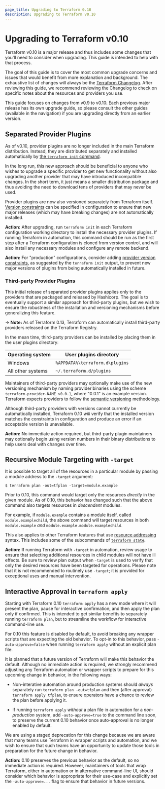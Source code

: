 ```yaml
---
page_title: Upgrading to Terraform 0.10
description: Upgrading to Terraform v0.10
---
```


# Upgrading to Terraform v0.10

Terraform v0.10 is a major release and thus includes some changes that
you'll need to consider when upgrading. This guide is intended to help with
that process.

The goal of this guide is to cover the most common upgrade concerns and
issues that would benefit from more explanation and background. The exhaustive
list of changes will always be the
[Terraform Changelog](https://github.com/hashicorp/terraform/blob/main/CHANGELOG.md).
After reviewing this guide, we recommend reviewing the Changelog to check on
specific notes about the resources and providers you use.

This guide focuses on changes from v0.9 to v0.10. Each previous major release
has its own upgrade guide, so please consult the other guides (available
in the navigation) if you are upgrading directly from an earlier version.

## Separated Provider Plugins

As of v0.10, provider plugins are no longer included in the main Terraform
distribution. Instead, they are distributed separately and installed
automatically by
[the `terraform init` command](/cli/commands/init).

In the long run, this new approach should be beneficial to anyone who wishes
to upgrade a specific provider to get new functionality without also
upgrading another provider that may have introduced incompatible changes.
In the short term, it just means a smaller distribution package and thus
avoiding the need to download tens of providers that may never be used.

Provider plugins are now also versioned separately from Terraform itself.
[Version constraints](/language/providers/configuration#provider-versions)
can be specified in configuration to ensure that new major releases
(which may have breaking changes) are not automatically installed.

**Action:** After upgrading, run `terraform init` in each Terraform
configuration working directory to install the necessary provider plugins.
If running Terraform in automation, this command should be run as the first
step after a Terraform configuration is cloned from version control, and
will also install any necessary modules and configure any remote backend.

**Action:** For "production" configurations, consider adding
[provider version constraints](/language/providers/configuration#provider-versions),
as suggested by the `terraform init` output, to prevent new major versions
of plugins from being automatically installed in future.

### Third-party Provider Plugins

This initial release of separated provider plugins applies only to the
providers that are packaged and released by Hashicorp. The goal is to
eventually support a similar approach for third-party plugins, but we wish
to ensure the robustness of the installation and versioning mechanisms before
generalizing this feature.

-> **Note:** As of Terraform 0.13, Terraform can automatically install
third-party providers released on the Terraform Registry.

In the mean time, third-party providers can be installed by placing them in the
user plugins directory:

| Operating system  | User plugins directory          |
| ----------------- | ------------------------------- |
| Windows           | `%APPDATA%\terraform.d\plugins` |
| All other systems | `~/.terraform.d/plugins`        |

Maintainers of third-party providers may optionally
make use of the new versioning mechanism by naming provider binaries
using the scheme `terraform-provider-NAME_v0.0.1`, where "0.0.1" is an
example version. Terraform expects providers to follow the
[semantic versioning](http://semver.org/) methodology.

Although third-party providers with versions cannot currently be automatically
installed, Terraform 0.10 _will_ verify that the installed version matches the
constraints in configuration and produce an error if an acceptable version
is unavailable.

**Action:** No immediate action required, but third-party plugin maintainers
may optionally begin using version numbers in their binary distributions to
help users deal with changes over time.

## Recursive Module Targeting with `-target`

It is possible to target all of the resources in a particular module by passing
a module address to the `-target` argument:

```
$ terraform plan -out=tfplan -target=module.example
```

Prior to 0.10, this command would target only the resources _directly_ in
the given module. As of 0.10, this behavior has changed such that the above
command also targets resources in _descendent_ modules.

For example, if `module.example` contains a module itself, called
`module.examplechild`, the above command will target resources in both
`module.example` _and_ `module.example.module.examplechild`.

This also applies to other Terraform features that use
[resource addressing](/cli/state/resource-addressing) syntax.
This includes some of the subcommands of
[`terraform state`](/cli/commands/state).

**Action:** If running Terraform with `-target` in automation, review usage
to ensure that selecting additional resources in child modules will not have
ill effects. Be sure to review plan output when `-target` is used to verify
that only the desired resources have been targeted for operations. Please
note that it is not recommended to routinely use `-target`; it is provided for
exceptional uses and manual intervention.

## Interactive Approval in `terraform apply`

Starting with Terraform 0.10 `terraform apply` has a new mode where it will
present the plan, pause for interactive confirmation, and then apply the
plan only if confirmed. This is intended to get similar benefits to separately
running `terraform plan`, but to streamline the workflow for interactive
command-line use.

For 0.10 this feature is disabled by default, to avoid breaking any wrapper
scripts that are expecting the old behavior. To opt-in to this behavior,
pass `-auto-approve=false` when running `terraform apply` without an explicit
plan file.

It is planned that a future version of Terraform will make this behavior the
default. Although no immediate action is required, we strongly recommend
adjusting any Terraform automation or wrapper scripts to prepare for this
upcoming change in behavior, in the following ways:

* Non-interative automation around production systems should _always_
  separately run `terraform plan -out=tfplan` and then (after approval)
  `terraform apply tfplan`, to ensure operators have a chance to review
  the plan before applying it.

* If running `terraform apply` _without_ a plan file in automation for
  a _non-production_ system, add `-auto-approve=true` to the command line
  soon, to preserve the current 0.10 behavior once auto-approval is no longer
  enabled by default.

We are using a staged deprecation for this change because we are aware that
many teams use Terraform in wrapper scripts and automation, and we wish to
ensure that such teams have an opportunity to update those tools in preparation
for the future change in behavior.

**Action:** 0.10 preserves the previous behavior as the default, so no
immediate action is required. However, maintainers of tools that wrap
Terraform, either in automation or in alternative command-line UI, should
consider which behavior is appropriate for their use-case and explicitly
set the `-auto-approve=...` flag to ensure that behavior in future versions.
